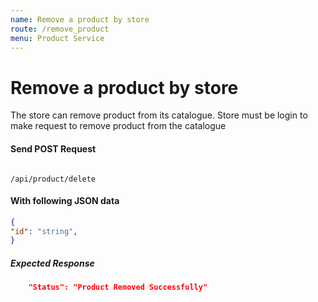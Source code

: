 ```yaml
---
name: Remove a product by store
route: /remove_product
menu: Product Service
---
```


# Remove a product by store
The store can remove product from its catalogue. Store must be login to make request to remove product from the catalogue

#### Send POST Request 
<Code>
/api/product/delete
</Code>

#### With following JSON data
```json
{
"id": "string",
}
```

##### Expected Response
```json
    "Status": "Product Removed Successfully"
```
